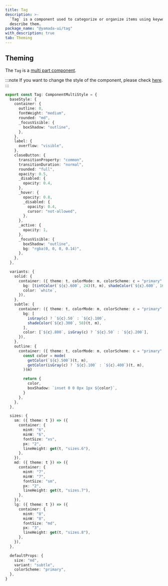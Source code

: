 ```yaml
---
title: Tag
description: >-
  `Tag` is a component used to categorize or organize items using keywords that
  describe them.
package_name: "@yamada-ui/tag"
with_description: true
tab: Theming
---
```


## Theming

The `Tag` is a [multi part component](/styled-system/theming/component-style#multi-part-components).

:::note
If you want to change the style of the component, please check [here](/styled-system/theming/customize-theme#changing-the-style-of-components).
:::

```ts
export const Tag: ComponentMultiStyle = {
  baseStyle: {
    container: {
      outline: 0,
      fontWeight: "medium",
      rounded: "md",
      _focusVisible: {
        boxShadow: "outline",
      },
    },
    label: {
      overflow: "visible",
    },
    closeButton: {
      transitionProperty: "common",
      transitionDuration: "normal",
      rounded: "full",
      opacity: 0.5,
      _disabled: {
        opacity: 0.4,
      },
      _hover: {
        opacity: 0.8,
        _disabled: {
          opacity: 0.4,
          cursor: "not-allowed",
        },
      },
      _active: {
        opacity: 1,
      },
      _focusVisible: {
        boxShadow: "outline",
        bg: "rgba(0, 0, 0, 0.14)",
      },
    },
  },

  variants: {
    solid: {
      container: ({ theme: t, colorMode: m, colorScheme: c = "primary" }) => ({
        bg: [tintColor(`${c}.600`, 24)(t, m), shadeColor(`${c}.600`, 16)(t, m)],
        color: `white`,
      }),
    },
    subtle: {
      container: ({ theme: t, colorMode: m, colorScheme: c = "primary" }) => ({
        bg: [
          isGray(c) ? `${c}.50` : `${c}.100`,
          shadeColor(`${c}.300`, 58)(t, m),
        ],
        color: [`${c}.800`, isGray(c) ? `${c}.50` : `${c}.200`],
      }),
    },
    outline: {
      container: ({ theme: t, colorMode: m, colorScheme: c = "primary" }) => {
        const color = mode(
          getColor(`${c}.500`)(t, m),
          getColor(isGray(c) ? `${c}.100` : `${c}.400`)(t, m),
        )(m)

        return {
          color,
          boxShadow: `inset 0 0 0px 1px ${color}`,
        }
      },
    },
  },

  sizes: {
    sm: ({ theme: t }) => ({
      container: {
        minH: "6",
        minW: "6",
        fontSize: "xs",
        px: "2",
        lineHeight: get(t, "sizes.6"),
      },
    }),
    md: ({ theme: t }) => ({
      container: {
        minH: "7",
        minW: "7",
        fontSize: "sm",
        px: "2",
        lineHeight: get(t, "sizes.7"),
      },
    }),
    lg: ({ theme: t }) => ({
      container: {
        minH: "8",
        minW: "8",
        fontSize: "md",
        px: "3",
        lineHeight: get(t, "sizes.8"),
      },
    }),
  },

  defaultProps: {
    size: "md",
    variant: "subtle",
    colorScheme: "primary",
  },
}
```
